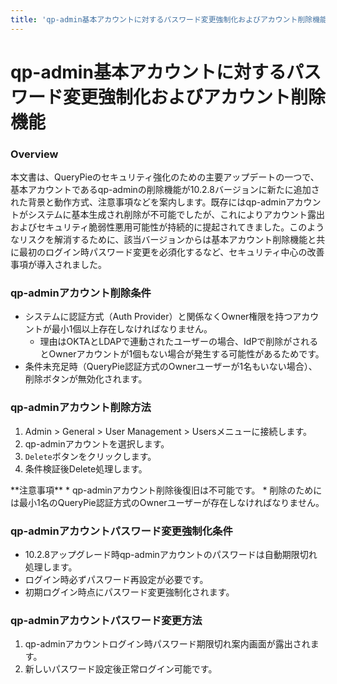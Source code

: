 ```yaml
---
title: 'qp-admin基本アカウントに対するパスワード変更強制化およびアカウント削除機能'
---
```



# qp-admin基本アカウントに対するパスワード変更強制化およびアカウント削除機能

### Overview

本文書は、QueryPieのセキュリティ強化のための主要アップデートの一つで、基本アカウントであるqp-adminの削除機能が10.2.8バージョンに新たに追加された背景と動作方式、注意事項などを案内します。既存にはqp-adminアカウントがシステムに基本生成され削除が不可能でしたが、これによりアカウント露出およびセキュリティ脆弱性悪用可能性が持続的に提起されてきました。このようなリスクを解消するために、該当バージョンからは基本アカウント削除機能と共に最初のログイン時パスワード変更を必須化するなど、セキュリティ中心の改善事項が導入されました。

### qp-adminアカウント削除条件

* システムに認証方式（Auth Provider）と関係なくOwner権限を持つアカウントが最小1個以上存在しなければなりません。
    * 理由はOKTAとLDAPで連動されたユーザーの場合、IdPで削除がされるとOwnerアカウントが1個もない場合が発生する可能性があるためです。
* 条件未充足時（QueryPie認証方式のOwnerユーザーが1名もいない場合）、削除ボタンが無効化されます。

### qp-adminアカウント削除方法

1. Admin &gt; General &gt; User Management &gt; Usersメニューに接続します。
2. qp-adminアカウントを選択します。
3. `Delete`ボタンをクリックします。
4. 条件検証後Delete処理します。

<Callout type="important">
**注意事項**
* qp-adminアカウント削除後復旧は不可能です。
* 削除のためには最小1名のQueryPie認証方式のOwnerユーザーが存在しなければなりません。
</Callout>

### qp-adminアカウントパスワード変更強制化条件

* 10.2.8アップグレード時qp-adminアカウントのパスワードは自動期限切れ処理します。
* ログイン時必ずパスワード再設定が必要です。
* 初期ログイン時点にパスワード変更強制化されます。

### qp-adminアカウントパスワード変更方法

1. qp-adminアカウントログイン時パスワード期限切れ案内画面が露出されます。
2. 新しいパスワード設定後正常ログイン可能です。
